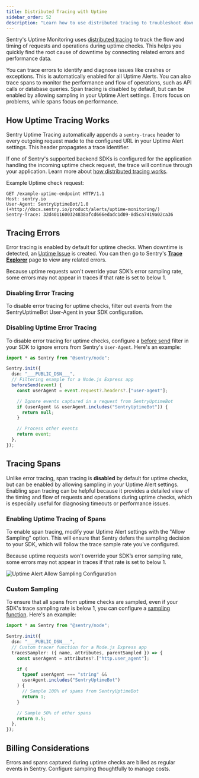 ```yaml
---
title: Distributed Tracing with Uptime
sidebar_order: 52
description: "Learn how to use distributed tracing to troubleshoot downtime."
---
```


Sentry's Uptime Monitoring uses [distributed tracing](/product/tracing/#whats-distributed-tracing) to track the flow and timing of requests and operations during uptime checks. This helps you quickly find the root cause of downtime by connecting related errors and performance data.

You can trace errors to identify and diagnose issues like crashes or exceptions. This is automatically enabled for all Uptime Alerts. You can also trace spans to monitor the performance and flow of operations, such as API calls or database queries. Span tracing is disabled by default, but can be enabled by allowing sampling in your Uptime Alert settings. Errors focus on problems, while spans focus on performance.

## How Uptime Tracing Works

Sentry Uptime Tracing automatically appends a `sentry-trace` header to every outgoing request made to the configured URL in your Uptime Alert settings. This header propagates a trace identifier.

If one of Sentry's supported backend SDKs is configured for the application handling the incoming uptime check request, the trace will continue through your application. Learn more about [how distributed tracing works](/product/tracing/).

Example Uptime check request:

```HTTP
GET /example-uptime-endpoint HTTP/1.1
Host: sentry.io
User-Agent: SentryUptimeBot/1.0 (+http://docs.sentry.io/product/alerts/uptime-monitoring/)
Sentry-Trace: 32d4011600324838afcd666edadc1d09-8d5ca7419a02ca36
```

## Tracing Errors

Error tracing is enabled by default for uptime checks. When downtime is detected, an [Uptime Issue](/product/issues/issue-details/uptime-issues/) is created. You can then go to Sentry's [**Trace Explorer**](/product/explore/traces/) page to view any related errors.

Because uptime requests won't override your SDK’s error sampling rate, some errors may not appear in traces if that rate is set to below 1.

### Disabling Error Tracing
To disable error tracing for uptime checks, filter out events from the SentryUptimeBot User-Agent in your SDK configuration.


### Disabling Uptime Error Tracing

To disable error tracing for uptime checks, configure a [before send](/platform-redirect/?next=/configuration/filtering/) filter in your SDK to ignore errors from Sentry's `User-Agent`. Here's an example:

```typescript {tabTitle: Node.js Express} {filename: instrument.mjs}
import * as Sentry from "@sentry/node";

Sentry.init({
  dsn: "___PUBLIC_DSN___",
  // Filtering example for a Node.js Express app
  beforeSend(event) {
    const userAgent = event.request?.headers?.["user-agent"];

    // Ignore events captured in a request from SentryUptimeBot
    if (userAgent && userAgent.includes("SentryUptimeBot")) {
      return null;
    }

    // Process other events
    return event;
  },
});
```

## Tracing Spans

Unlike error tracing, span tracing is **disabled** by default for uptime checks, but can be enabled by allowing sampling in your Uptime Alert settings. Enabling span tracing can be helpful because it provides a detailed view of the timing and flow of requests and operations during uptime checks, which is especially useful for diagnosing timeouts or performance issues.

### Enabling Uptime Tracing of Spans

To enable span tracing, modify your Uptime Alert settings with the "Allow Sampling" option. This will ensure that Sentry defers the sampling decision to your SDK, which will follow the trace sample rate you've configured.

Because uptime requests won't override your SDK’s error sampling rate, some errors may not appear in traces if that rate is set to below 1.

![Uptime Alert Allow Sampling Configuration](./img/uptime-allow-sampling.png)



### Custom Sampling

To ensure that all spans from uptime checks are sampled, even if your SDK's trace sampling rate is below 1, you can configure a [sampling function](/platform-redirect/?next=/configuration/sampling/). Here's an example:

```typescript {tabTitle: Node.js Express} {filename: instrument.mjs}
import * as Sentry from "@sentry/node";

Sentry.init({
  dsn: "___PUBLIC_DSN___",
  // Custom tracer function for a Node.js Express app
  tracesSampler: ({ name, attributes, parentSampled }) => {
    const userAgent = attributes?.["http.user_agent"];

    if (
      typeof userAgent === "string" &&
      userAgent.includes("SentryUptimeBot")
    ) {
      // Sample 100% of spans from SentryUptimeBot
      return 1;
    }

    // Sample 50% of other spans
    return 0.5;
  },
});
```

## Billing Considerations

 Errors and spans captured during uptime checks are billed as regular events in Sentry. Configure sampling thoughtfully to manage costs.
